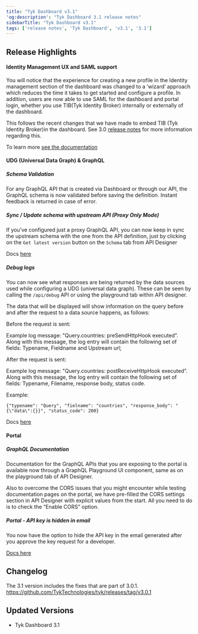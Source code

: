 ```yaml
---
title: "Tyk Dashboard v3.1"
'og:description': "Tyk Dashboard 3.1 release notes"
sidebarTitle: "Tyk Dashboard v3.1"
tags: ['release notes', 'Tyk Dashboard', 'v3.1', '3.1']
---
```


## Release Highlights

#### Identity Management UX and SAML support
You will notice that the experience for creating a new profile in the Identity management section of the dashboard was changed to a ‘wizard’ approach which reduces the time it takes to get started and configure a profile. 
In addition, users are now able to use SAML for the dashboard and portal login, whether you use TIB(Tyk Identity Broker) internally or externally of the dashboard.

This follows the recent changes that we have made to embed TIB (Tyk Identity Broker)in the dashboard. See 3.0 [release notes](https://tyk.io/docs/release-notes/version-3.0/) for more information regarding this. 

To learn more [see the documentation](https://tyk.io/docs/getting-started/tyk-components/identity-broker/)

#### UDG (Universal Data Graph) & GraphQL
##### Schema Validation

For any GraphQL API that is created via Dashboard or through our API, the GraphQL schema is now validated before saving the definition. Instant feedback is returned in case of error.

##### Sync / Update schema with upstream API (Proxy Only Mode)

If you’ve configured just a proxy GraphQL API, you can now keep in sync the upstream schema with the one from the API definition, just by clicking on the `Get latest version` button on the `Schema` tab from API Designer

Docs [here](https://tyk.io/docs/graphql/syncing-schema/)

##### Debug logs

You can now see what responses are being returned by the data sources used while configuring a UDG (universal data graph). These can be seen by calling the `/api/debug` API or using the playground tab within API designer.

The data that will be displayed will show information on the query before and after the request to a data source happens, as follows:

Before the request is sent:

Example log message: "Query.countries: preSendHttpHook executed”. Along with this message, the log entry will contain the following set of fields: Typename, Fieldname and Upstream url;


After the request is sent:

Example log message: "Query.countries: postReceiveHttpHook executed”. Along with this message, the log entry will contain the following set of fields: Typename, Filename, response body, status code.

Example: 

```{"typename": "Query", "fielname": "countries", "response_body": "{\"data\":{}}", "status_code": 200}```

Docs [here](https://tyk.io/docs/graphql/graphql-playground/)

#### Portal
##### GraphQL Documentation

Documentation for the GraphQL APIs that you are exposing to the portal is available now through a GraphQL Playground UI component, same as on the playground tab of API Designer.

Also to overcome the CORS issues that you might encounter while testing documentation pages on the portal, we have pre-filled the CORS settings section in API Designer with explicit values from the start. All you need to do is to check the “Enable CORS” option.

##### Portal - API key is hidden in email
You now have the option to hide the API key in the email generated after you approve the key request for a developer.

[Docs here](https://tyk.io/docs/tyk-developer-portal/key-requests/)


## Changelog
The 3.1 version includes the fixes that are part of 3.0.1. 
https://github.com/TykTechnologies/tyk/releases/tag/v3.0.1


## Updated Versions
- Tyk Dashboard 3.1

